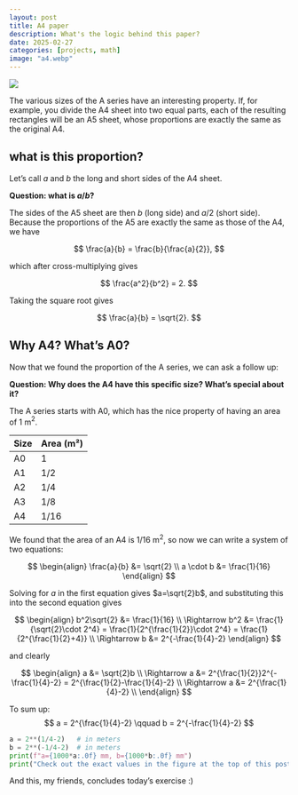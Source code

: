 ```yaml
---
layout: post
title: A4 paper
description: What's the logic behind this paper?
date: 2025-02-27
categories: [projects, math]
image: "a4.webp"
---
```


![](a4.webp)

The various sizes of the A series have an interesting property.
If, for example, you divide the A4 sheet into two equal parts, each of the resulting rectangles will be an A5 sheet, whose proportions are exactly the same as the original A4.

## what is this proportion?

Let's call $a$ and $b$ the long and short sides of the A4 sheet.

**Question: what is $a/b$?**

The sides of the A5 sheet are then $b$ (long side) and $a/2$ (short side).
Because the proportions of the A5 are exactly the same as those of the A4, we have

$$
\frac{a}{b} = \frac{b}{\frac{a}{2}},
$$

which after cross-multiplying gives

$$
\frac{a^2}{b^2} = 2.
$$

Taking the square root gives

$$
\frac{a}{b} = \sqrt{2}.
$$

## Why A4? What's A0?

Now that we found the proportion of the A series, we can ask a follow up:

**Question: Why does the A4 have this specific size? What's special about it?**

The A series starts with A0, which has the nice property of having an area of 1 m$^2$.

| Size | Area (m²) |
|------|-----------|
| A0   | $1$       |
| A1   | $1/2$     |
| A2   | $1/4$     |
| A3   | $1/8$     |
| A4   | $1/16$    |

We found that the area of an A4 is $1/16$ m$^2$, so now we can write a system of two equations:

$$
\begin{align}
\frac{a}{b} &= \sqrt{2} \\
a \cdot b &= \frac{1}{16}
\end{align}
$$

Solving for $a$ in the first equation gives $a=\sqrt{2}b$, and substituting this into the second equation gives

$$
\begin{align}
b^2\sqrt{2} &= \frac{1}{16} \\
\Rightarrow b^2 &= \frac{1}{\sqrt{2}\cdot 2^4} = \frac{1}{2^{\frac{1}{2}}\cdot 2^4} = \frac{1}{2^{\frac{1}{2}+4}} \\
\Rightarrow b &= 2^{-\frac{1}{4}-2}
\end{align}
$$

and clearly

$$
\begin{align}
a &= \sqrt{2}b \\
\Rightarrow a &= 2^{\frac{1}{2}}2^{-\frac{1}{4}-2} = 2^{\frac{1}{2}-\frac{1}{4}-2} \\
\Rightarrow a &= 2^{\frac{1}{4}-2} \\
\end{align}
$$

To sum up:
$$
a = 2^{\frac{1}{4}-2} \qquad b = 2^{-\frac{1}{4}-2}
$$

```python
a = 2**(1/4-2)   # in meters
b = 2**(-1/4-2)  # in meters
print(f"a={1000*a:.0f} mm, b={1000*b:.0f} mm")
print("Check out the exact values in the figure at the top of this post")
```

And this, my friends, concludes today's exercise :)
